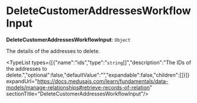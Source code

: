 
# DeleteCustomerAddressesWorkflowInput

 **DeleteCustomerAddressesWorkflowInput**: `Object`

The details of the addresses to delete.

<TypeList types={[{"name":"ids","type":"`string`[]","description":"The IDs of the addresses to delete.","optional":false,"defaultValue":"","expandable":false,"children":[]}]} expandUrl="https://docs.medusajs.com/learn/fundamentals/data-models/manage-relationships#retrieve-records-of-relation" sectionTitle="DeleteCustomerAddressesWorkflowInput"/>
